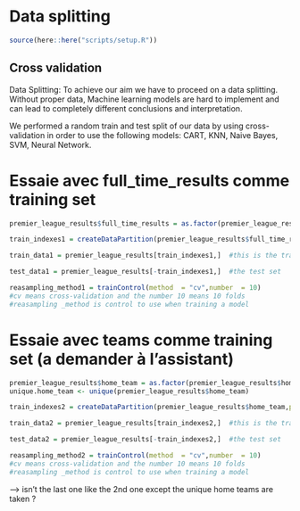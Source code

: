# Data splitting

```r
source(here::here("scripts/setup.R"))
```

## Cross validation
Data Splitting:
To achieve our aim we have to proceed on a data splitting. Without proper data, Machine learning models are hard to implement and can lead to completely different conclusions and interpretation. 

We performed a random train and test split of our data by using cross-validation in order to use the following models: CART, KNN, Naive Bayes, SVM, Neural Network.


# Essaie avec full_time_results comme training set

```r

premier_league_results$full_time_results = as.factor(premier_league_results$full_time_results) #to transform our response variable to a factor in order to take into consideration the levels

train_indexes1 = createDataPartition(premier_league_results$full_time_results,p=0.8,list=FALSE) # p percentage of the training set, in this case 80%

train_data1 = premier_league_results[train_indexes1,]  #this is the training set

test_data1 = premier_league_results[-train_indexes1,]  #the test set

reasampling_method1 = trainControl(method  = "cv",number  = 10) 
#cv means cross-validation and the number 10 means 10 folds
#reasampling _method is control to use when training a model

```


# Essaie avec teams comme training set (a demander à l'assistant)
```r

premier_league_results$home_team = as.factor(premier_league_results$home_team) #to transform our response variable to a factor in order to take into consideration the levels
unique.home_team <- unique(premier_league_results$home_team)

train_indexes2 = createDataPartition(premier_league_results$home_team,p=0.8,list=FALSE) # p percentage of the training set, in this case 80%

train_data2 = premier_league_results[train_indexes2,]  #this is the training set

test_data2 = premier_league_results[-train_indexes2,]  #the test set

reasampling_method2 = trainControl(method  = "cv",number  = 10) 
#cv means cross-validation and the number 10 means 10 folds
#reasampling _method is control to use when training a model

```

--> isn't the last one like the 2nd one except the unique home teams are taken ?